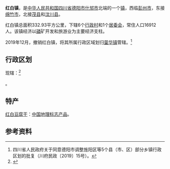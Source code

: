 {{中国乡级行政区
|景观照片文件名       = 
|景观照片描述         = 
}}
'''红白镇'''，是[[中华人民共和国|中华人民共和国]][[四川省|四川省]][[德阳市|德阳市]][[什邡市|什邡市]]北端的一个[[镇|镇]]，西临[[彭州市|彭州市]]，东接[[绵竹市|绵竹市]]，北接[[茂县|茂县]]和[[汶川县|汶川县]]。

红白镇总面积332.93平方公里，下辖6个[[行政村|行政村]]和1个[[居委会|居委会]]，常住人口16912人。该镇经济以[[磷|磷]]矿开发和旅游业为主要经济支柱。

2019年12月，撤销红白镇，将其所属行政区域划归[[蓥华镇|蓥华镇]]管辖。<ref>四川省人民政府关于同意德阳市调整旌阳区等5个县（市、区）部分乡镇行政区划的批复（川府民政〔2019〕15号）。</ref>

==行政区划==
现辖：<ref>{{PRC admin/ref sgc|51/06/82/118/000}}</ref>

{{PRC admin/children|51/06/82/118/000}}。

==特产==
[[红白豆腐干|红白豆腐干]]：[[中国地理标志产品|中国地理标志产品]]。

==参考资料==
{{reflist}}

{{PRC admin/navcat|51/06/82/118/000}}